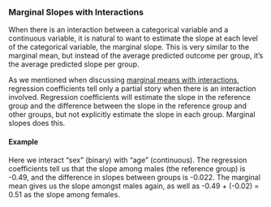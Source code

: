 ### Marginal Slopes with Interactions

When there is an interaction between a categorical variable and a continuous variable, it is natural to want to estimate the slope at each level of
the categorical variable, the marginal slope. This is very similar to the marginal mean, but instead of the average predicted outcome per group, it's
the average predicted slope per group.

As we mentioned when discussing [marginal means with interactions](#interactions-between-categorical-variables), regression coefficients tell only a
partial story when there is an interaction involved. Regression coefficients will estimate the slope in the reference group and the difference between
the slope in the reference group and other groups, but not explicitly estimate the slope in each group. Marginal slopes does this.

#### Example

Here we interact "sex" (binary) with "age" (continuous). The regression coefficients tell us that the slope among males (the reference group) is
-0.49, and the difference in slopes between groups is -0.022. The marginal mean gives us the slope amongst males again, as well as -0.49 + (-0.02) =
0.51 as the slope among females.
